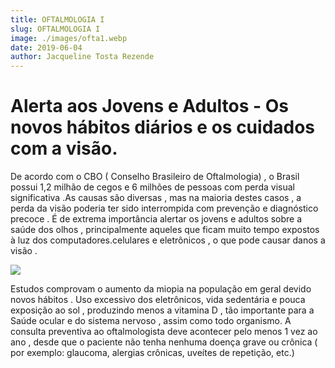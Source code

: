 ```yaml
---
title: OFTALMOLOGIA I
slug: OFTALMOLOGIA I
image: ./images/ofta1.webp
date: 2019-06-04
author: Jacqueline Tosta Rezende
---
```


# Alerta aos Jovens e Adultos - Os novos hábitos diários e os cuidados com a visão.

De acordo com o CBO ( Conselho Brasileiro de Oftalmologia) , o Brasil possui 1,2 milhão de cegos e 6 milhões de pessoas com perda visual significativa .As causas são diversas , mas na maioria destes casos , a perda da visão poderia ter sido interrompida com prevenção e diagnóstico precoce .
É de extrema importância alertar os jovens  e adultos sobre a saúde dos olhos , principalmente aqueles que ficam muito tempo expostos à luz dos computadores.celulares e eletrônicos , o que pode causar danos a visão . <br />

<div className="post-image">

![](./images/ofta2.webp)

</div>

Estudos comprovam o aumento da miopia na população em geral devido novos hábitos . Uso excessivo dos eletrônicos, vida sedentária e pouca exposição ao sol , produzindo menos a vitamina D , tão importante para a Saúde ocular e do sistema nervoso , assim como todo organismo.
A consulta preventiva ao oftalmologista deve acontecer pelo menos 1 vez ao ano , desde que o paciente não tenha nenhuma doença grave ou crônica ( por exemplo: glaucoma, alergias crônicas, uveítes de repetição, etc.)
